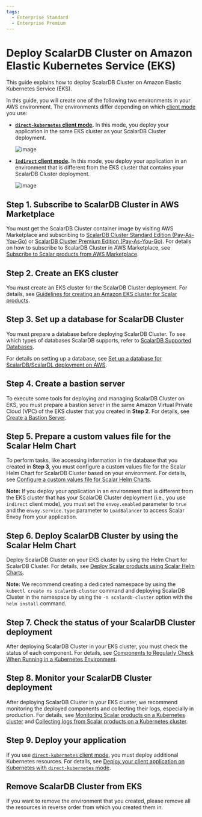 ```yaml
---
tags:
  - Enterprise Standard
  - Enterprise Premium
---
```


# Deploy ScalarDB Cluster on Amazon Elastic Kubernetes Service (EKS)

This guide explains how to deploy ScalarDB Cluster on Amazon Elastic Kubernetes Service (EKS).

In this guide, you will create one of the following two environments in your AWS environment. The environments differ depending on which [client mode](https://scalardb.scalar-labs.com/docs/latest/scalardb-cluster/developer-guide-for-scalardb-cluster-with-java-api#client-modes) you use:

* **[`direct-kubernetes` client mode](https://scalardb.scalar-labs.com/docs/latest/scalardb-cluster/developer-guide-for-scalardb-cluster-with-java-api#direct-kubernetes-client-mode).** In this mode, you deploy your application in the same EKS cluster as your ScalarDB Cluster deployment.

  ![image](images/png/EKS_ScalarDB_Cluster_Direct_Kubernetes_Mode.drawio.png)  

* **[`indirect` client mode](https://scalardb.scalar-labs.com/docs/latest/scalardb-cluster/developer-guide-for-scalardb-cluster-with-java-api#indirect-client-mode).** In this mode, you deploy your application in an environment that is different from the EKS cluster that contains your ScalarDB Cluster deployment.

  ![image](images/png/EKS_ScalarDB_Cluster_Indirect_Mode.drawio.png)

## Step 1. Subscribe to ScalarDB Cluster in AWS Marketplace

You must get the ScalarDB Cluster container image by visiting AWS Marketplace and subscribing to [ScalarDB Cluster Standard Edition (Pay-As-You-Go)](https://aws.amazon.com/marketplace/pp/prodview-jx6qxatkxuwm4) or [ScalarDB Cluster Premium Edition (Pay-As-You-Go)](https://aws.amazon.com/marketplace/pp/prodview-djqw3zk6dwyk6). For details on how to subscribe to ScalarDB Cluster in AWS Marketplace, see [Subscribe to Scalar products from AWS Marketplace](AwsMarketplaceGuide.mdx#subscribe-to-scalar-products-from-aws-marketplace).

## Step 2. Create an EKS cluster

You must create an EKS cluster for the ScalarDB Cluster deployment. For details, see [Guidelines for creating an Amazon EKS cluster for Scalar products](CreateEKSClusterForScalarProducts.mdx).

## Step 3. Set up a database for ScalarDB Cluster

You must prepare a database before deploying ScalarDB Cluster. To see which types of databases ScalarDB supports, refer to [ScalarDB Supported Databases](https://scalardb.scalar-labs.com/docs/latest/requirements#databases).

For details on setting up a database, see [Set up a database for ScalarDB/ScalarDL deployment on AWS](SetupDatabaseForAWS.mdx).

## Step 4. Create a bastion server

To execute some tools for deploying and managing ScalarDB Cluster on EKS, you must prepare a bastion server in the same Amazon Virtual Private Cloud (VPC) of the EKS cluster that you created in **Step 2**. For details, see [Create a Bastion Server](CreateBastionServer.mdx).

## Step 5. Prepare a custom values file for the Scalar Helm Chart

To perform tasks, like accessing information in the database that you created in **Step 3**, you must configure a custom values file for the Scalar Helm Chart for ScalarDB Cluster based on your environment. For details, see [Configure a custom values file for Scalar Helm Charts](../helm-charts/configure-custom-values-file.mdx).

**Note:** If you deploy your application in an environment that is different from the EKS cluster that has your ScalarDB Cluster deployment (i.e., you use `indirect` client mode), you must set the `envoy.enabled` parameter to `true` and the `envoy.service.type` parameter to `LoadBalancer` to access Scalar Envoy from your application.

## Step 6. Deploy ScalarDB Cluster by using the Scalar Helm Chart

Deploy ScalarDB Cluster on your EKS cluster by using the Helm Chart for ScalarDB Cluster. For details, see [Deploy Scalar products using Scalar Helm Charts](../helm-charts/how-to-deploy-scalar-products.mdx).

**Note:** We recommend creating a dedicated namespace by using the `kubectl create ns scalardb-cluster` command and deploying ScalarDB Cluster in the namespace by using the `-n scalardb-cluster` option with the `helm install` command.

## Step 7. Check the status of your ScalarDB Cluster deployment

After deploying ScalarDB Cluster in your EKS cluster, you must check the status of each component. For details, see [Components to Regularly Check When Running in a Kubernetes Environment](RegularCheck.mdx).

## Step 8. Monitor your ScalarDB Cluster deployment

After deploying ScalarDB Cluster in your EKS cluster, we recommend monitoring the deployed components and collecting their logs, especially in production. For details, see [Monitoring Scalar products on a Kubernetes cluster](K8sMonitorGuide.mdx) and [Collecting logs from Scalar products on a Kubernetes cluster](K8sLogCollectionGuide.mdx).

## Step 9. Deploy your application

If you use [`direct-kubernetes` client mode](https://scalardb.scalar-labs.com/docs/latest/scalardb-cluster/developer-guide-for-scalardb-cluster-with-java-api#direct-kubernetes-client-mode), you must deploy additional Kubernetes resources. For details, see [Deploy your client application on Kubernetes with `direct-kubernetes` mode](../helm-charts/how-to-deploy-scalardb-cluster.mdx#deploy-your-client-application-on-kubernetes-with-direct-kubernetes-mode).

## Remove ScalarDB Cluster from EKS

If you want to remove the environment that you created, please remove all the resources in reverse order from which you created them in.
